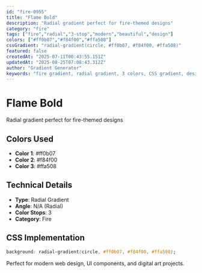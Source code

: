 ```yaml
---
id: "fire-0955"
title: "Flame Bold"
description: "Radial gradient perfect for fire-themed designs"
category: "fire"
tags: ["fire","radial","3-stop","modern","beautiful","design"]
colors: ["#ff0b07","#f84f00","#ffa508"]
cssGradient: "radial-gradient(circle, #ff0b07, #f84f00, #ffa508)"
featured: false
createdAt: "2025-07-11T00:43:55.151Z"
updatedAt: "2025-08-25T07:08:43.312Z"
author: "Gradient Generator"
keywords: "fire gradient, radial gradient, 3 colors, CSS gradient, design, #ff0b07, #f84f00, #ffa508"
---
```


# Flame Bold

Radial gradient perfect for fire-themed designs

## Colors Used
- **Color 1**: #ff0b07
- **Color 2**: #f84f00
- **Color 3**: #ffa508

## Technical Details
- **Type**: Radial Gradient
- **Angle**: N/A (Radial)
- **Color Stops**: 3
- **Category**: Fire

## CSS Implementation
```css
background: radial-gradient(circle, #ff0b07, #f84f00, #ffa508);
```

Perfect for modern web design, UI components, and digital art projects.
